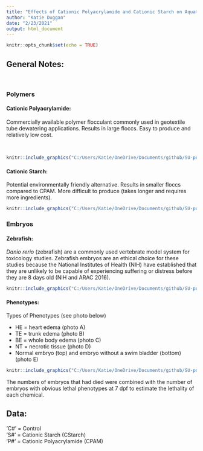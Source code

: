 ```yaml
---
title: "Effects of Cationic Polyacrylamide and Cationic Starch on Aquatic Life"
author: "Katie Duggan"
date: "2/23/2021"
output: html_document
---
```


```r
knitr::opts_chunk$set(echo = TRUE)
```


## General Notes:
<br>

### Polymers

#### Cationic Polyacrylamide: 
Commercially available polymer flocculant commonly used in geotextile tube dewatering applications. Results in large floccs. Easy to produce and relatively low cost.

<br>

```r
knitr::include_graphics("C:/Users/Katie/OneDrive/Documents/github/SU-polymer-toxicity/images/CPAM flocc.JPG")
```

#### Cationic Starch: 
Potential environmentally friendly alternative. Results in smaller floccs compared to CPAM. More difficult to produce (takes longer and requires more ingredients).

```r
knitr::include_graphics("C:/Users/Katie/OneDrive/Documents/github/SU-polymer-toxicity/images/CStarch flocc.JPG")
```


### Embryos

#### Zebrafish: 
*Danio rerio* (zebrafish) are a commonly used vertebrate model system for toxicology studies. Zebrafish embryos are an ethical choice for these studies because the National Institutes of Health (NIH) have established that they are unlikely to be capable of experiencing suffering or distress before they are 8 days old (NIH and ARAC 2016).

```r
knitr::include_graphics("C:/Users/Katie/OneDrive/Documents/github/SU-polymer-toxicity/images/fish.PNG")
```

#### Phenotypes:
Types of Phenotypes (see photo below)
<br>

* HE = heart edema (photo A)
<br>
* TE = trunk edema (photo B)
* BE = whole body edema (photo C)
* NT = necrotic tissue (photo D)
* Normal embryo (top) and embryo without a swim bladder (bottom) (photo E)

```r
knitr::include_graphics("C:/Users/Katie/OneDrive/Documents/github/SU-polymer-toxicity/images/Phenotypes.PNG")
```

The numbers of embryos that had died were combined with the number of embryos with obvious lethal phenotypes at 7 dpf to estimate the lethality of each chemical.

## Data:

'C#' = Control
<br>
'S#' = Cationic Starch (CStarch)
<br>
'P#' = Cationic Polyacrylamide (CPAM)
<br>

